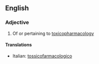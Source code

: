 ==English==

===Adjective===
{{en-adj|-}}

# Of or pertaining to [[toxicopharmacology]]

====Translations====
{{top}}
*Italian: [[tossicofarmacologico]]
{{mid}}

{{bottom}}